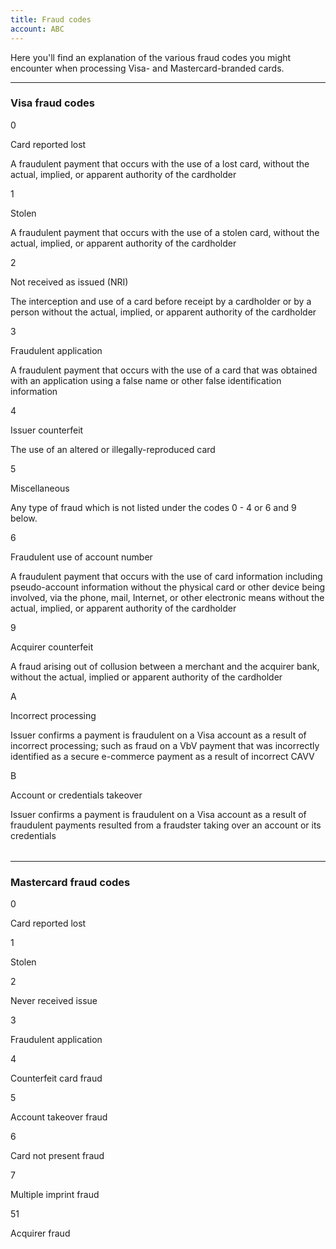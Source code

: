 ```yaml
---
title: Fraud codes
account: ABC
---
```


Here you'll find an explanation of the various fraud codes you might encounter when processing Visa- and Mastercard-branded cards.

---

### Visa fraud codes

<Table>
<TableHead headers={['Code', 'Reason', 'Description']} />
<TableBody>
<TableRow>
<TableCell>

0

</TableCell>
<TableCell>

Card reported lost

</TableCell>
<TableCell>

A fraudulent payment that occurs with the use of a lost card, without
the actual, implied, or apparent authority of the cardholder

</TableCell>
</TableRow>
<TableRow>
<TableCell>

1

</TableCell>
<TableCell>

Stolen

</TableCell>
<TableCell>

A fraudulent payment that occurs with the use of a stolen card, without
the actual, implied, or apparent authority of the cardholder

</TableCell>
</TableRow>
<TableRow>
<TableCell>

2

</TableCell>
<TableCell>

Not received as issued (NRI)

</TableCell>
<TableCell>

The interception and use of a card before receipt by a cardholder or by
a person without the actual, implied, or apparent authority of the
cardholder

</TableCell>
</TableRow>
<TableRow>
<TableCell>

3

</TableCell>
<TableCell>

Fraudulent application

</TableCell>
<TableCell>

A fraudulent payment that occurs with the use of a card that was
obtained with an application using a false name or other false
identification information

</TableCell>
</TableRow>
<TableRow>
<TableCell>

4

</TableCell>
<TableCell>

Issuer counterfeit

</TableCell>
<TableCell>

The use of an altered or illegally-reproduced card

</TableCell>
</TableRow>
<TableRow>
<TableCell>

5

</TableCell>
<TableCell>

Miscellaneous

</TableCell>
<TableCell>

Any type of fraud which is not listed under the codes 0 - 4 or 6 and 9
below.

</TableCell>
</TableRow>
<TableRow>
<TableCell>

6

</TableCell>
<TableCell>

Fraudulent use of account number

</TableCell>
<TableCell>

A fraudulent payment that occurs with the use of card information
including pseudo-account information without the physical card or other
device being involved, via the phone, mail, Internet, or other
electronic means without the actual, implied, or apparent authority of
the cardholder

</TableCell>
</TableRow>
<TableRow>
<TableCell>

9

</TableCell>
<TableCell>

Acquirer counterfeit

</TableCell>
<TableCell>

A fraud arising out of collusion between a merchant and the acquirer
bank, without the actual, implied or apparent authority of the
cardholder

</TableCell>
</TableRow>
<TableRow>
<TableCell>

A

</TableCell>
<TableCell>

Incorrect processing

</TableCell>
<TableCell>

Issuer confirms a payment is fraudulent on a Visa account as a result of
incorrect processing; such as fraud on a VbV payment that was
incorrectly identified as a secure e-commerce payment as a result of
incorrect CAVV

</TableCell>
</TableRow>
<TableRow>
<TableCell>

B

</TableCell>
<TableCell>

Account or credentials takeover

</TableCell>
<TableCell>

Issuer confirms a payment is fraudulent on a Visa account as a result of
fraudulent payments resulted from a fraudster taking over an account or its credentials

</TableCell>
</TableRow>
</TableBody>
</Table>

---

### Mastercard fraud codes

<Table>
<TableHead headers={['Code', 'Reason']} />
<TableBody>
<TableRow>
<TableCell>

0

</TableCell>
<TableCell>

Card reported lost

</TableCell>
</TableRow>
<TableRow>
<TableCell>

1

</TableCell>
<TableCell>

Stolen

</TableCell>
</TableRow>
<TableRow>
<TableCell>

2

</TableCell>
<TableCell>

Never received issue

</TableCell>
</TableRow>
<TableRow>
<TableCell>

3

</TableCell>
<TableCell>

Fraudulent application

</TableCell>
</TableRow>
<TableRow>
<TableCell>

4

</TableCell>
<TableCell>

Counterfeit card fraud

</TableCell>
</TableRow>
<TableRow>
<TableCell>

5

</TableCell>
<TableCell>

Account takeover fraud

</TableCell>
</TableRow>
<TableRow>
<TableCell>

6

</TableCell>
<TableCell>

Card not present fraud

</TableCell>
</TableRow>
<TableRow>
<TableCell>

7

</TableCell>
<TableCell>

Multiple imprint fraud

</TableCell>
</TableRow>
<TableRow>
<TableCell>

51

</TableCell>
<TableCell>

Acquirer fraud

</TableCell>
</TableRow>
</TableBody>
</Table>
